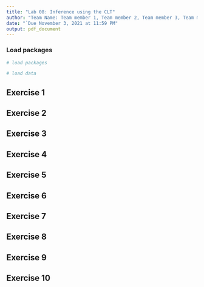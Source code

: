 ```yaml
---
title: "Lab 08: Inference using the CLT"
author: "Team Name: Team member 1, Team member 2, Team member 3, Team member 4"
date: "`Due November 3, 2021 at 11:59 PM"
output: pdf_document
---
```


### Load packages

```r
# load packages
```

```r
# load data
```

## Exercise 1

## Exercise 2

## Exercise 3

## Exercise 4

## Exercise 5

## Exercise 6

## Exercise 7

## Exercise 8

## Exercise 9

## Exercise 10

